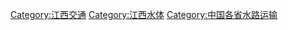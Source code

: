 [[Category:江西交通|Category:江西交通]]
[[Category:江西水体|Category:江西水体]]
[[Category:中国各省水路运输|Category:中国各省水路运输]]
